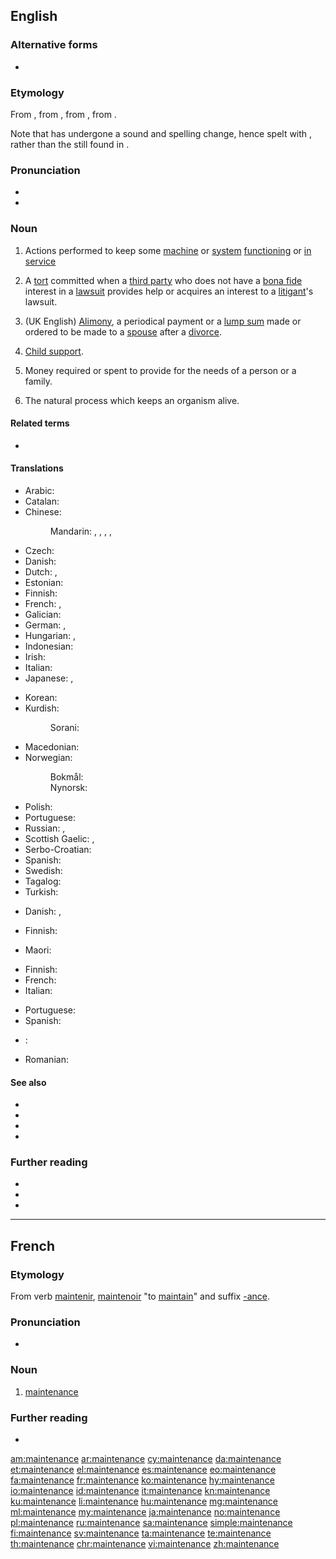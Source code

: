 ==English==
{{wikipedia}}

===Alternative forms===
* {{l|en|maintenaunce}}

===Etymology===
From {{etyl|enm|en}} {{m|enm|mayntenaunce}}, from {{etyl|fro|en}} {{m|fro|maintenance}}, from {{m|fro|maintenir}}, from {{etyl|la|en}} {{m|la||[[manus]] [[tenere]]|to hold in the hand}}.

Note that {{m|en|maintain}} has undergone a sound and spelling change, hence spelt with {{m|en||-tain-}}, rather than the {{m|en||-ten-}} still found in {{m|en||maintenance}}.

===Pronunciation===
* {{IPA|/ˈmeɪnt(ə)nəns/|/ˈmeɪntɪnəns/|lang=en}}
* {{audio|En-us-maintenance.ogg|Audio (US)|lang=en}}

===Noun===
{{en-noun|-|s}}

# Actions performed to keep some [[machine]] or [[system]] [[functioning]] or [[in service]]
# {{lb|en|legal}} A [[tort]] committed when a [[third party]] who does not have a [[bona fide]] interest in a [[lawsuit]] provides help or acquires an interest to a [[litigant]]'s lawsuit.
# {{lb|en|legal}} (UK English) [[alimony|Alimony]], a periodical payment or a [[lump sum]] made or ordered to be made to a [[spouse]] after a [[divorce]].
# {{lb|en|legal}} [[child support|Child support]].
# Money required or spent to provide for the needs of a person or a family.
# {{lb|en|biology}} The natural process which keeps an organism alive.

====Related terms====
* {{l|en|maintain}}

====Translations====
{{trans-top|keeping a machine or system in service}}
* Arabic: {{t|ar|صِيَانَة|f}}
* Catalan: {{t|ca|manteniment|m}}
* Chinese:
*: Mandarin: {{t+|cmn|保養|sc=Hani}}, {{t+|cmn|保养|tr=bǎoyǎng|sc=Hani}}, {{t+|cmn|維持|sc=Hani}}, {{t+|cmn|维持|tr=wéichí|sc=Hani}}, {{t+|cmn|保守|tr=bǎoshǒu|sc=Hani}}
* Czech: {{t+|cs|údržba|f}}
* Danish: {{t|da|vedligeholdelse|c}}
* Dutch: {{t+|nl|onderhoud|n}}, {{t+|nl|handhaving|f}}
* Estonian: {{t|et|hooldus}}
* Finnish: {{t+|fi|kunnossapito}}
* French: {{t+|fr|entretien|m}}, {{t+|fr|maintenance|f}}
* Galician: {{t+|gl|mantemento|m}}
* German: {{t+|de|Instandhaltung|f}}, {{t+|de|Wartung|f}}
* Hungarian: {{t+|hu|szerviz}}, {{t+|hu|karbantartás}}
* Indonesian: {{t+|id|perawatan}}
* Irish: {{t|ga|coinneáil|f}}
* Italian: {{t+|it|manutenzione|f}}
* Japanese: {{t+|ja|保守|tr=hoshu}}, {{t+|ja|維持|tr=iji}}
{{trans-mid}}
* Korean: {{t+|ko|보존|sc=Hang}}
* Kurdish:
*: Sorani: {{t|ku|خزمه‌ت|tr=xizmet|sc=ku-Arab}}
* Macedonian: {{t|mk|одржување|n|tr=održuvanje|sc=Cyrl}}
* Norwegian:
*: Bokmål: {{t|nb|vedlikehold|n}}
*: Nynorsk: {{t|nn|vedlikehald|n}}
* Polish: {{t+|pl|konserwacja|f}}
* Portuguese: {{t+|pt|manutenção|f}}
* Russian: {{t+|ru|обслу́живание|n}}, {{t+|ru|ремо́нт|m}}
* Scottish Gaelic: {{t|gd|gleidheadh|m}}, {{t|gd|cumail suas|f}}
* Serbo-Croatian: {{t|sh|održavanje|n}}
* Spanish: {{t+|es|mantenimiento|m}}
* Swedish: {{t+|sv|underhåll|n}}
* Tagalog: {{t|tl|panataman}}
* Turkish: {{t+|tr|bakım}}
{{trans-bottom}}

{{trans-top|tort}}
* Danish: {{t|da|hævdelse|c}}, {{t|da|forsvar|n}}
{{trans-mid}}
{{trans-bottom}}

{{trans-see|legal: payment made to a spouse after a divorce|alimony}}

{{trans-see|child support}}

{{trans-top|money to provide for the means of living}}
* Finnish: {{t|fi|elantokustannukset|p}}
{{trans-mid}}
* Maori: {{t|mi|moni oranga}}
{{trans-bottom}}

{{trans-top|process of keeping an organism alive}}
* Finnish: {{t|fi|[[elintoimintojen]] [[ylläpito]]}}
* French: {{t+|fr|maintenance}}
* Italian: {{t+|it|mantenimento}}
{{trans-mid}}
* Portuguese: {{t+|pt|mantimento}}
* Spanish: {{t+|es|mantenimiento}}
{{trans-bottom}}

{{checktrans-top}}
* {{ttbc|ar}}: {{l|ar|صيانَة}} {{IPAchar|(ʂiyāna)}} {{g|f}}
{{trans-mid}}
* Romanian: {{t-check|ro|întreținere|f}}
{{trans-bottom}}

====See also====
* {{l|en|high-maintenance}}
* {{l|en|low-maintenance}}
* {{l|en|maintenance-free}}
* {{l|en|maintenance window}}

===Further reading===
* {{R:Webster 1913}}
* {{R:Century 1911}}
* {{R:OneLook}}

----

==French==

===Etymology===
From verb [[maintenir]], [[maintenoir]] "to [[maintain]]" and suffix [[-ance]].

===Pronunciation===
* {{audio|Fr-Paris--maintenance.ogg|Audio (Paris)|lang=fr}}

===Noun===
{{fr-noun|f}}

# [[#English|maintenance]]

===Further reading===
* {{R:TLFi}}

[[am:maintenance]]
[[ar:maintenance]]
[[cy:maintenance]]
[[da:maintenance]]
[[et:maintenance]]
[[el:maintenance]]
[[es:maintenance]]
[[eo:maintenance]]
[[fa:maintenance]]
[[fr:maintenance]]
[[ko:maintenance]]
[[hy:maintenance]]
[[io:maintenance]]
[[id:maintenance]]
[[it:maintenance]]
[[kn:maintenance]]
[[ku:maintenance]]
[[li:maintenance]]
[[hu:maintenance]]
[[mg:maintenance]]
[[ml:maintenance]]
[[my:maintenance]]
[[ja:maintenance]]
[[no:maintenance]]
[[pl:maintenance]]
[[ru:maintenance]]
[[sa:maintenance]]
[[simple:maintenance]]
[[fi:maintenance]]
[[sv:maintenance]]
[[ta:maintenance]]
[[te:maintenance]]
[[th:maintenance]]
[[chr:maintenance]]
[[vi:maintenance]]
[[zh:maintenance]]